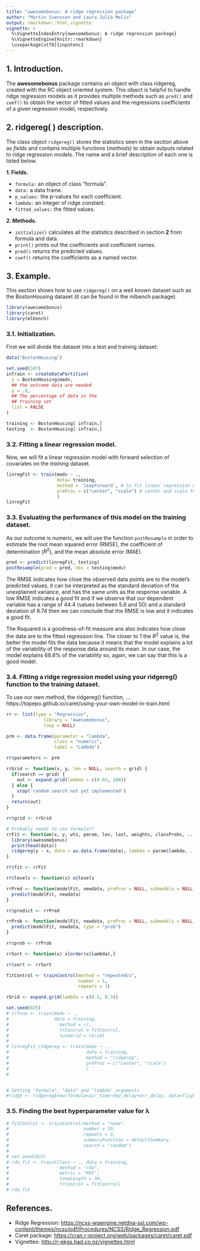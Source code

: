 ```yaml
---
title: "awesomebonus: A ridge regression package"
author: "Martin Svensson and Laura Julià Melis"
output: rmarkdown::html_vignette
vignette: >
  %\VignetteIndexEntry{awesomebonus: A ridge regression package}
  %\VignetteEngine{knitr::rmarkdown}
  \usepackage[utf8]{inputenc}
---
```


## 1. Introduction.
The **awesomebonus** package contains an object with class ridgereg, created with the RC object oriented system. This object is helpful to handle ridge regression models as it provides multiple methods such as `pred()` and `coef()` to obtain the vector of fitted values and the regressions coefficients of a given regression model, respectively.

## 2. ridgereg( ) description.
The class object `ridgereg()` stores the statistics seen in the section above as *fields* and contains multiple functions (*methods*) to obtain outputs related to ridge regression models. The name and a brief description of each one is listed below. 

**1. Fields.**
 
  - `formula:` an object of class "formula".
  - `data:` a data frame.
  - `p_values:` the p-values for each coefficient.
  - `lambda:` an integer of ridge constant.
  - `fitted_values:` the fitted values.

**2. Methods.**
 
  - `initialize()` calculates all the statistics described in section **2** from formula and data.
  - `print()` prints out the coefficients and coefficient names.
  - `pred()` returns the predicted values.
  - `coef()` returns the coefficients as a named vector.

## 3. Example.
This section shows how to use `ridgereg()` on a well known dataset such as the BostonHousing dataset (it can be found in the mlbench package).
```r
library(awesomebonus)
library(caret)
library(mlbench)
```

### 3.1. Initialization.
First we will divide the dataset into a test and training dataset:
```r
data("BostonHousing")

set.seed(107)
inTrain <- createDataPartition(
  y = BostonHousing$medv,
  ## the outcome data are needed
  p = .8,
  ## The percentage of data in the
  ## training set
  list = FALSE
)

training <- BostonHousing[ inTrain,] 
testing  <- BostonHousing[-inTrain,]
```

### 3.2. Fitting a linear regression model.
Now, we will fit a linear regression model with forward selection of covariates on the *training* dataset.
```r
linregFit <- train(medv ~ .,
                   data= training,
                   method = 'leapForward', # to fit linear regression with forward selection
                   preProc = c("center", "scale") # center and scale the predictors
                   )
linregFit
```


### 3.3. Evaluating the performance of this model on the training dataset.
As our outcome is numeric, we will use the function `postResample` in order to estimate the root mean squared error (RMSE), the coefficient of determination ($R^2$), and the mean absolute error (MAE).
```r
pred <- predict(linregFit, testing)
postResample(pred = pred, obs = testing$medv)
```

The RMSE indicates how close the observed data points are to the model’s predicted values, it can be interpreted as the standard deviation of the unexplained variance, and has the same units as the response variable. A low RMSE indicates a good fit and if we observe that our dependent variable has a range of 44.4 (values between 5.6 and 50) and a standard deviation of 8.74 then we can conclude that the RMSE is low and it indicates a good fit.

The Rsquared is a goodness-of-fit measure ans also indicates how close the data are to the fitted regression line. The closer to 1 the $R^2$ value is, the better the model fits the data because it means that the model explains a lot of the variability of the response data around its mean. In our case, the model explains 68.8% of the variability so, again, we can say that this is a good model.


### 3.4. Fitting a ridge regression model using your ridgereg() function to the training dataset.

To use our own method, the ridgereg() function, ... https://topepo.github.io/caret/using-your-own-model-in-train.html
```r
rr <- list(type = "Regression",
              library = "awesomebonus",
              loop = NULL)

prm <- data.frame(parameter = "lambda",
                  class = "numeric",
                  label = "Lambda")

rr$parameters <- prm

rrGrid <- function(x, y, len = NULL, search = grid) {
  if(search == grid) {
    out <- expand.grid(lambda = c(0.01, 100))
  } else {
    stop('random search not yet implemented')
  }
  return(out)
}

rr$grid <- rrGrid

# Probably needs to use formula??
rrFit <- function(x, y, wts, param, lev, last, weights, classProbs, ...) {
  library(awesomebonus)
  print(head(data))
  ridgereg(y ~ x, data = as.data.frame(data), lambda = param$lambda, ...)
}

rr$fit <- rrFit

rr$levels <- function(x) x@levels

rrPred <- function(modelFit, newdata, preProc = NULL, submodels = NULL) {
  predict(modelFit, newdata)
}

rr$predict <- rrPred

rrProb <- function(modelFit, newdata, preProc = NULL, submodels = NULL) {
  predict(modelFit, newdata, type = "prob")
}

rr$prob <- rrProb

rrSort <- function(x) x[order(x$lambda),]

rr$sort <- rrSort

fitControl <- trainControl(method = "repeatedcv",
                           number = 1,
                           repeats = 1)

rGrid <- expand.grid(lambda = c(0.1, 0.3))

set.seed(825)
# rrTune <- train(medv ~ .,
#                 data = training,
#                   method = rr,
#                   trControl = fitControl,
#                   tuneGrid = rGrid)
# 
# linregFit_ridgereg <- train(medv ~ ., 
#                             data = training, 
#                             method = "ridgereg", 
#                             preProc = c("center", "scale")
#                             )
# 


# Setting "formula", "data" and "lambda" arguments
#ridge <- ridgereg$new(formula=air_time~dep_delay+arr_delay, data=flights, lambda=2)
```

### 3.5. Finding the best hyperparameter value for λ 
```r
# fitControl <- trainControl(method = "none",
#                            number = 10,
#                            repeats = 3,
#                            summaryFunction = defaultSummary,
#                            search = "random")
# 
# set.seed(825)
# rda_fit <- train(Class ~ ., data = training, 
#                   method = "rda",
#                   metric = "ROC",
#                   tuneLength = 30,
#                   trControl = fitControl)
# rda_fit
```


## References.
* Ridge Regression: <https://ncss-wpengine.netdna-ssl.com/wp-content/themes/ncss/pdf/Procedures/NCSS/Ridge_Regression.pdf>
* Caret package: <https://cran.r-project.org/web/packages/caret/caret.pdf>
* Vignettes: <http://r-pkgs.had.co.nz/vignettes.html>